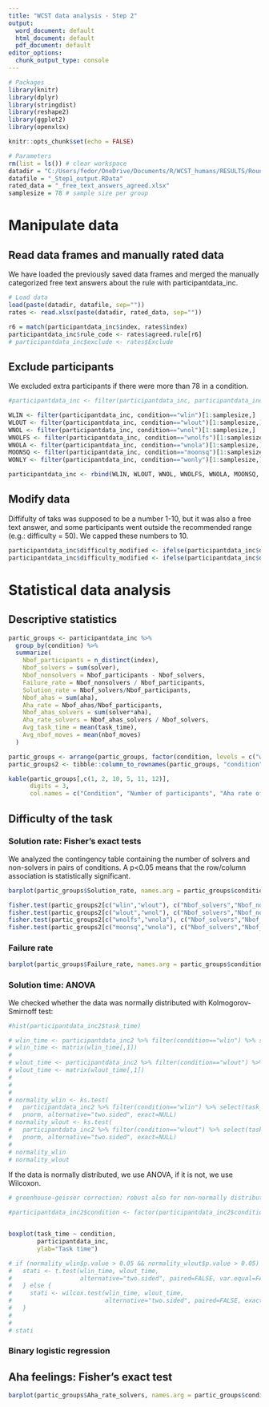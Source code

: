 ```yaml
---
title: "WCST data analysis - Step 2"
output:
  word_document: default
  html_document: default
  pdf_document: default
editor_options: 
  chunk_output_type: console
---
```


```r

# Packages
library(knitr)
library(dplyr)
library(stringdist)
library(reshape2)   
library(ggplot2)
library(openxlsx)

knitr::opts_chunk$set(echo = FALSE)

# Parameters
rm(list = ls()) # clear workspace
datadir = "C:/Users/fedor/OneDrive/Documents/R/WCST_humans/RESULTS/Round1/" # the directory of the data files from Step 1
datafile = "_Step1_output.RData"
rated_data = "_free_text_answers_agreed.xlsx"
samplesize = 78 # sample size per group

```

# Manipulate data

## Read data frames and manually rated data

We have loaded the previously saved data frames and merged the manually categorized free text answers about the rule with participantdata_inc.

```r

# Load data
load(paste(datadir, datafile, sep=""))
rates <- read.xlsx(paste(datadir, rated_data, sep=""))

r6 = match(participantdata_inc$index, rates$index)
participantdata_inc$rule_code <- rates$agreed.rule[r6]
# participantdata_inc$exclude <- rates$Exclude

```

## Exclude participants

We excluded extra participants if there were more than 78 in a condition.

```r

#participantdata_inc <- filter(participantdata_inc, participantdata_inc$exclude == 1) # who will be included in data analysis

WLIN <- filter(participantdata_inc, condition=="wlin")[1:samplesize,]
WLOUT <- filter(participantdata_inc, condition=="wlout")[1:samplesize,]
WNOL <- filter(participantdata_inc, condition=="wnol")[1:samplesize,]
WNOLFS <- filter(participantdata_inc, condition=="wnolfs")[1:samplesize,]
WNOLA <- filter(participantdata_inc, condition=="wnola")[1:samplesize,]
MOONSQ <- filter(participantdata_inc, condition=="moonsq")[1:samplesize,]
WONLY <- filter(participantdata_inc, condition=="wonly")[1:samplesize,]

participantdata_inc <- rbind(WLIN, WLOUT, WNOL, WNOLFS, WNOLA, MOONSQ, WONLY)

```

## Modify data

Diffifulty of taks was supposed to be a number 1-10, but it was also a free text answer, and some participants went outside the recommended range (e.g.: difficulty = 50). We capped these numbers to 10.

```r

participantdata_inc$difficulty_modified <- ifelse(participantdata_inc$difficulty<1, 1, participantdata_inc$difficulty)
participantdata_inc$difficulty_modified <- ifelse(participantdata_inc$difficulty_modified>10, 10, participantdata_inc$difficulty)

```

# Statistical data analysis

## Descriptive statistics

```r

partic_groups <- participantdata_inc %>%
  group_by(condition) %>%
  summarize(
    Nbof_participants = n_distinct(index),
    Nbof_solvers = sum(solver),
    Nbof_nonsolvers = Nbof_participants - Nbof_solvers,
    Failure_rate = Nbof_nonsolvers / Nbof_participants,
    Solution_rate = Nbof_solvers/Nbof_participants,
    Nbof_ahas = sum(aha),
    Aha_rate = Nbof_ahas/Nbof_participants,
    Nbof_ahas_solvers = sum(solver*aha),
    Aha_rate_solvers = Nbof_ahas_solvers / Nbof_solvers,
    Avg_task_time = mean(task_time),
    Avg_nbof_moves = mean(nbof_moves)
  )

partic_groups <- arrange(partic_groups, factor(condition, levels = c("wlin", "wlout", "wnol", "wnolfs", "wnola", "moonsq", "wonly")))
partic_groups2 <- tibble::column_to_rownames(partic_groups, "condition")

kable(partic_groups[,c(1, 2, 10, 5, 11, 12)], 
      digits = 3,
      col.names = c("Condition", "Number of participants", "Aha rate of solvers", "Failure rate", "Avg task time", "Avg number of moves"))
```

## Difficulty of the task

### Solution rate: Fisher's exact tests

We analyzed the contingency table containing the number of solvers and non-solvers in pairs of conditions. A p<0.05 means that the row/column association is statistically significant. 

```r

barplot(partic_groups$Solution_rate, names.arg = partic_groups$condition, main="Solution rates")

fisher.test(partic_groups2[c("wlin","wlout"), c("Nbof_solvers","Nbof_nonsolvers")])
fisher.test(partic_groups2[c("wlout","wnol"), c("Nbof_solvers","Nbof_nonsolvers")])
fisher.test(partic_groups2[c("wnolfs","wnola"), c("Nbof_solvers","Nbof_nonsolvers")])
fisher.test(partic_groups2[c("moonsq","wnola"), c("Nbof_solvers","Nbof_nonsolvers")])

```

### Failure rate

```r

barplot(partic_groups$Failure_rate, names.arg = partic_groups$condition, main="Failure rates")

```

### Solution time: ANOVA

We checked whether the data was normally distributed with Kolmogorov-Smirnoff test:

```r

#hist(participantdata_inc2$task_time)

# wlin_time <- participantdata_inc2 %>% filter(condition=="wlin") %>% select(task_time)
# wlin_time <- matrix(wlin_time[,1])
# 
# wlout_time <- participantdata_inc2 %>% filter(condition=="wlout") %>% select(task_time)
# wlout_time <- matrix(wlout_time[,1])
# 
# 
# 
# normality_wlin <- ks.test(
#   participantdata_inc2 %>% filter(condition=="wlin") %>% select(task_time), 
#   pnorm, alternative="two.sided", exact=NULL)
# normality_wlout <- ks.test(
#   participantdata_inc2 %>% filter(condition=="wlout") %>% select(task_time), 
#   pnorm, alternative="two.sided", exact=NULL)
# 
# normality_wlin
# normality_wlout

```
If the data is normally distributed, we use ANOVA, if it is not, we use Wilcoxon.

```r

# greenhouse-geisser correction: robust also for non-normally distributed data

#participantdata_inc2$condition <- factor(participantdata_inc2$condition , levels=c("wlin", "wlout", "wnol", "wnolfs", "wnola", "moonsq", "wonly"))


boxplot(task_time ~ condition, 
        participantdata_inc,
        ylab="Task time")

# if (normality_wlin$p.value > 0.05 && normality_wlout$p.value > 0.05) {
#   stati <- t.test(wlin_time, wlout_time,
#                   alternative="two.sided", paired=FALSE, var.equal=FALSE, conf.level=0.95)
#   } else {
#     stati <- wilcox.test(wlin_time, wlout_time,
#                          alternative="two.sided", paired=FALSE, exact=NULL, correct=TRUE, conf.int=TRUE, conf.level=0.95) # two sample Wilcoxon test is the same as the Mann-Whitney test
#   }
# 
# 
# stati

``` 

### Binary logistic regression



## Aha feelings: Fisher's exact test

```r

barplot(partic_groups$Aha_rate_solvers, names.arg = partic_groups$condition, main="Aha rate of solvers")


```







